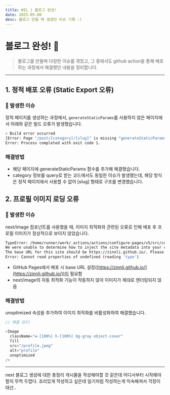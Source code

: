```yaml
---
title: WIL | 블로그 완성!
date: 2025-05-08
desc: 블로그 만들 때 생겼던 이슈 기록 :(
---
```


# 블로그 완성! 🎉

> 블로그를 만들며 다양한 이슈를 겪었고, 그 중에서도 github action을 통해 배포하는 과정에서 해결했던 내용을 정리합니다.

---

## 1. 정적 배포 오류 (Static Export 오류)

### 🧨 발생한 이슈

정적 페이지를 생성하는 과정에서, `generateStaticParams`를 사용하지 않은 페이지에서 아래와 같은 빌드 오류가 발생했습니다.

```bash
> Build error occurred
[Error: Page "/post/[category]/[slug]" is missing "generateStaticParams()" so it cannot be used with "output: export" config.]
Error: Process completed with exit code 1.
```

### 해결방법

- 해당 페이지에 generateStaticParams 함수를 추가해 해결했습니다.
- category 정보를 query로 받는 코드에서도 동일한 이슈가 발생했는데, 해당 방식은 정적 페이지에서 사용할 수 없어 [slug] 형태로 구조를 변경했습니다.

## 2. 프로필 이미지 로딩 오류

### 🧨 발생한 이슈

next/image 컴포넌트를 사용했을 때, 이미지 최적화와 관련된 오류로 인해 배포 후 프로필 이미지가 정상적으로 보이지 않았습니다.

```bash
TypeError: /home/runner/work/_actions/actions/configure-pages/v5/src/config-parser.js#L290
We were unable to determine how to inject the site metadata into your config. Generated URLs may be incorrect.
The base URL for this site should be https://zinnli.github.io/. Please ensure your framework is configured to generate relative links appropriately.
Error: Cannot read properties of undefined (reading 'type')
```

- GitHub Pages에서 배포 시 base URL 설정([https://zinnli.github.io/](https://zinnli.github.io/))이 필요함
- next/image의 자동 최적화 기능이 작동하지 않아 이미지가 제대로 렌더링되지 않음

### 해결방법

unoptimized 속성을 추가하여 이미지 최적화를 비활성화하여 해결했습니다.

```typescript
// 해결 코드!

<Image
  className="w-[100%] h-[100%] bg-gray object-cover"
  fill
  src="/profile.jpeg"
  alt="profile"
  unoptimized
/>
```

---

next 블로그 생성에 대한 총정리 게시물을 작성해야할 것 같은데 어디서부터 시작해야할지 무척 두렵다. 조리있게 작성하고 싶은데 일기처럼 작성하는게 익숙해져서 걱정이 태산..
